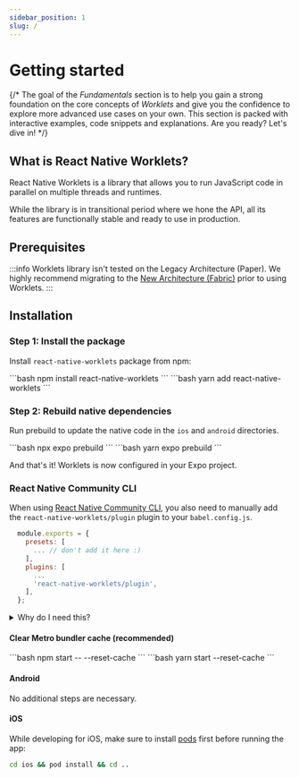 ```yaml
---
sidebar_position: 1
slug: /
---
```



# Getting started

{/* The goal of the _Fundamentals_ section is to help you gain a strong foundation on the core concepts of _Worklets_ and give you the confidence to explore more advanced use cases on your own. This section is packed with interactive examples, code snippets and explanations. Are you ready? Let's dive in! */}

## What is React Native Worklets?

React Native Worklets is a library that allows you to run JavaScript code in parallel on multiple threads and runtimes.

While the library is in transitional period where we hone the API, all its features are functionally stable and ready to use in production.

## Prerequisites

:::info
Worklets library isn't tested on the Legacy Architecture (Paper). We highly recommend migrating to the [New Architecture (Fabric)](https://reactnative.dev/architecture/landing-page) prior to using Worklets.
:::

## Installation

### Step 1: Install the package

Install `react-native-worklets` package from npm:

<Tabs groupId="package-managers">
  <TabItem value="npm" label="NPM">
    ```bash
    npm install react-native-worklets
    ```

  </TabItem>
  <TabItem value="yarn" label="YARN">
    ```bash
    yarn add react-native-worklets
    ```

  </TabItem>
</Tabs>

### Step 2: Rebuild native dependencies

Run prebuild to update the native code in the `ios` and `android` directories.

<Tabs groupId="package-managers">
  <TabItem value="npm" label="NPM">
    ```bash
    npx expo prebuild
    ```
  </TabItem>
  <TabItem value="yarn" label="YARN">
    ```bash
    yarn expo prebuild
    ```
  </TabItem>
</Tabs>

And that's it! Worklets is now configured in your Expo project.

### React Native Community CLI

When using [React Native Community CLI](https://github.com/react-native-community/cli), you also need to manually add the `react-native-worklets/plugin` plugin to your `babel.config.js`.

```js {7}
  module.exports = {
    presets: [
      ... // don't add it here :)
    ],
    plugins: [
      ...
      'react-native-worklets/plugin',
    ],
  };
```

<details>
<summary>Why do I need this?</summary>

In short, the Worklets babel plugin automatically converts special JavaScript functions (called [worklets](/docs/fundamentals/glossary#worklet)) to allow them to be passed and run on the [Worklet Runtimes](/docs/fundamentals/runtimeKinds#worklet-runtime)

Since [Expo SDK 54](https://expo.dev/changelog/sdk-54-beta#notable-breaking-changes), the Expo starter template includes the Worklets babel plugin by default.

To learn more about the plugin head onto to [Worklets babel plugin](/docs/worklets-babel-plugin/about) section.

</details>

#### Clear Metro bundler cache (recommended)

<Tabs groupId="package-managers">
  <TabItem value="npm" label="NPM">
    ```bash
    npm start -- --reset-cache
    ```
  </TabItem>
  <TabItem value="yarn" label="YARN">
    ```bash
    yarn start --reset-cache
    ```
  </TabItem>
</Tabs>


#### Android

No additional steps are necessary.

#### iOS

While developing for iOS, make sure to install [pods](https://cocoapods.org/) first before running the app:

```bash
cd ios && pod install && cd ..
```